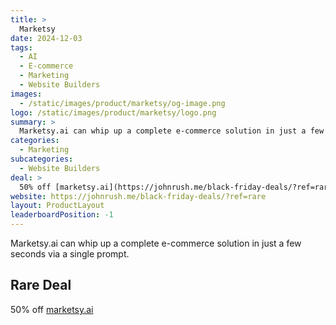```yaml
---
title: >
  Marketsy
date: 2024-12-03
tags:
  - AI
  - E-commerce
  - Marketing
  - Website Builders
images:
  - /static/images/product/marketsy/og-image.png
logo: /static/images/product/marketsy/logo.png
summary: >
  Marketsy.ai can whip up a complete e-commerce solution in just a few seconds via a single prompt.
categories:
  - Marketing
subcategories:
  - Website Builders
deal: >
  50% off [marketsy.ai](https://johnrush.me/black-friday-deals/?ref=rare)
website: https://johnrush.me/black-friday-deals/?ref=rare
layout: ProductLayout
leaderboardPosition: -1
---
```

Marketsy.ai can whip up a complete e-commerce solution in just a few seconds via a single prompt.

## Rare Deal

50% off [marketsy.ai](https://johnrush.me/black-friday-deals/?ref=rare)
